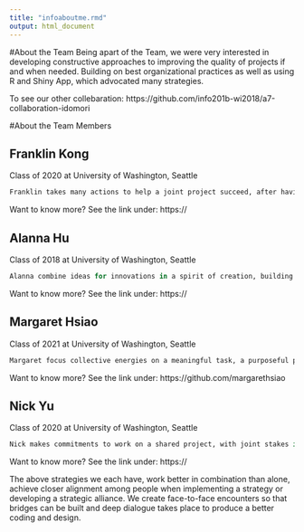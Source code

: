 ```yaml
---
title: "infoaboutme.rmd"
output: html_document
---
```

#About the Team
Being apart of the Team, we were very interested in developing constructive approaches to improving the quality of projects if and when needed. Building on best organizational practices as well as using R and Shiny App, which advocated many strategies.

To see our other collebaration:
https://github.com/info201b-wi2018/a7-collaboration-idomori

#About the Team Members

## Franklin Kong

Class of 2020 at University of Washington, Seattle

```r
Franklin takes many actions to help a joint project succeed, after having made a commitment to do so. Develop a clear architecture, with a shared vision and joint governance. His key is to leverage diverse skills and learning in the service of a joint objective.
```
Want to know more? See the link under:
https://

## Alanna Hu

Class of 2018 at University of Washington, Seattle

```r
Alanna combine ideas for innovations in a spirit of creation, building on distinctive strengths and constructive collaboration. Enhancing each other's ideas by saying "and" rather than "but" leads to new synergies with member with different potentials/skills.
```
Want to know more? See the link under:
https://

## Margaret Hsiao

Class of 2021 at University of Washington, Seattle

```r
Margaret focus collective energies on a meaningful task, a purposeful project, so as to find informations for sharing.  Also, set boundaries for collaboration such that valuable resources can be made available without fear of misuse or wasted effort.
```
Want to know more? See the link under:
https://github.com/margarethsiao

## Nick Yu

Class of 2020 at University of Washington, Seattle

```r
Nick makes commitments to work on a shared project, with joint stakes in the outcomes, to foster mutual trust with an orientation toward the future. His key here is to make mutual commitments to carry out projects for joined gain.
```
Want to know more? See the link under:
https://

The above strategies we each have, work better in combination than alone, achieve closer alignment among people when implementing a strategy or developing a strategic alliance.  We create face-to-face encounters so that bridges can be built and deep dialogue takes place to produce a better coding and design.